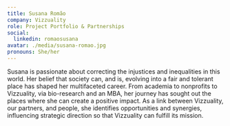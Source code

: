 ```yaml
---
title: Susana Romão
company: Vizzuality
role: Project Portfolio & Partnerships
social:
  linkedin: romaosusana
avatar: ./media/susana-romao.jpg
pronouns: She/her
---
```

Susana is passionate about correcting the injustices and inequalities in this world. Her belief that society can, and is, evolving into a fair and tolerant place has shaped her multifaceted career. From academia to nonprofits to Vizzuality, via bio-research and an MBA, her journey has sought out the places where she can create a positive impact. As a link between Vizzuality, our partners, and people, she identifies opportunities and synergies, influencing strategic direction so that Vizzuality can fulfill its mission.